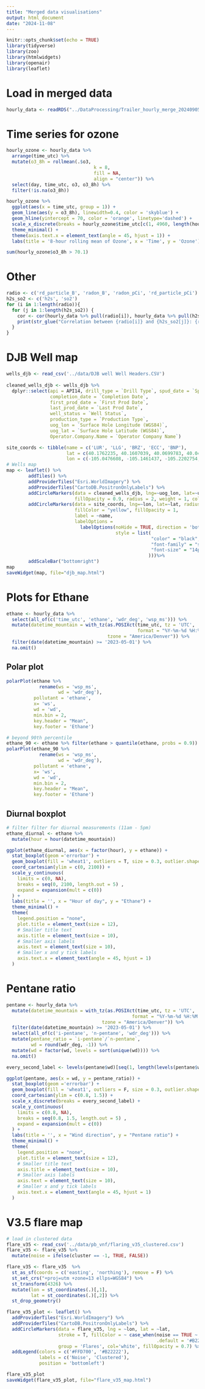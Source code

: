 ```yaml
---
title: "Merged data visualisations"
output: html_document
date: "2024-11-08"
---
```


```r
knitr::opts_chunk$set(echo = TRUE)
library(tidyverse)
library(zoo)
library(htmlwidgets)
library(openair)
library(leaflet)
```

# Load in merged data
```r
hourly_data <- readRDS("../DataProcessing/Trailer_hourly_merge_20240905.rds")
```

# Time series for ozone
```r
hourly_ozone <- hourly_data %>%
  arrange(time_utc) %>%
  mutate(o3_8h = rollmean(.$o3,
                                k = 8,
                                fill = NA,
                                align = "center")) %>%
  select(day, time_utc, o3, o3_8h) %>%
  filter(!is.na(o3_8h))

hourly_ozone %>%
  ggplot(aes(x = time_utc, group = 1)) + 
  geom_line(aes(y = o3_8h), linewidth=0.4, color = 'skyblue') +
  geom_hline(yintercept = 70, color = 'orange', linetype='dashed') +
  scale_x_discrete(breaks = hourly_ozone$time_utc[c(1, 4960, length(hourly_ozone$time_utc))], labels = hourly_ozone$day[c(1, 4960, length(hourly_ozone$day))]) +
  theme_minimal() +
  theme(axis.text.x = element_text(angle = 45, hjust = 1)) +
  labs(title = '8-hour rolling mean of Ozone', x = 'Time', y = 'Ozone')

sum(hourly_ozone$o3_8h > 70.1)
```


# Other
```r
radio <- c('rd_particle_B', 'radon_B', 'radon_pCi', 'rd_particle_pCi')
h2s_so2 <- c('h2s', 'so2')
for (i in 1:length(radio)){
  for (j in 1:length(h2s_so2)) {
    cor <- cor(hourly_data %>% pull(radio[i]), hourly_data %>% pull(h2s_so2[j]), use = 'complete.obs')
    print(str_glue("Correlation between {radio[i]} and {h2s_so2[j]}: {round(cor, 4)}"))
  }
}
```

# DJB Well map
```r
wells_djb <- read_csv('../data/DJB well Well Headers.CSV')
  
cleaned_wells_djb <- wells_djb %>%
  dplyr::select(api = API14, drill_type = `Drill Type`, spud_date = `Spud Date`, 
                completion_date = `Completion Date`, 
                first_prod_date = `First Prod Date`, 
                last_prod_date = `Last Prod Date`, 
                well_status = `Well Status`, 
                production_type = `Production Type`,
                uog_lon = `Surface Hole Longitude (WGS84)`, 
                uog_lat = `Surface Hole Latitude (WGS84)`,
                Operator.Company.Name = `Operator Company Name`)

site_coords <- tibble(name = c('LUR', 'LLG', 'BRZ', 'ECC', 'BNP'),
                      lat = c(40.1762235, 40.1607039, 40.0699783, 40.0402277, 39.9814076),
                      lon = c(-105.0476608, -105.1461437, -105.2202754, -105.0520854, -105.0064873))
# Wells map
map <- leaflet() %>%
        addTiles() %>% 
        addProviderTiles("Esri.WorldImagery") %>% 
        addProviderTiles("CartoDB.PositronOnlyLabels") %>%  
        addCircleMarkers(data = cleaned_wells_djb, lng=~uog_lon, lat=~uog_lat, 
                         fillOpacity = 0.9, radius = 2, weight = 1, color="cyan") %>%
        addCircleMarkers(data = site_coords, lng=~lon, lat=~lat, radius=10,color="yellow", 
                         fillColor = "yellow", fillOpacity = 1,
                         label = ~name, 
                         labelOptions = 
                           labelOptions(noHide = TRUE, direction = 'bottom', offset = c(0, 8),
                                        style = list(
                                                     "color" = "black",
                                                     "font-family" = "serif",
                                                     "font-size" = "14px"
                                                    )))%>%
        addScaleBar("bottomright")
map
saveWidget(map, file="djb_map.html")
```

# Plots for Ethane
```r
ethane <- hourly_data %>%
  select(all_of(c('time_utc', 'ethane', 'wdr_deg', 'wsp_ms'))) %>%
  mutate(datetime_mountain = with_tz(as.POSIXct(time_utc, tz = 'UTC', 
                                                format = "%Y-%m-%d %H:%M:%OS"), 
                                     tzone = "America/Denver")) %>%
  filter(date(datetime_mountain) >= '2023-05-01') %>%
  na.omit()
```

## Polar plot
```r
polarPlot(ethane %>%
            rename(ws = 'wsp_ms',
                   wd = 'wdr_deg'), 
          pollutant = 'ethane', 
          x= 'ws', 
          wd = 'wd',
          min.bin = 2,
          key.header = "Mean", 
          key.footer = 'Ethane')
```

```r
# beyond 90th percentile
ethane_90 <- ethane %>% filter(ethane > quantile(ethane, probs = 0.9))
polarPlot(ethane_90 %>%
            rename(ws = 'wsp_ms',
                   wd = 'wdr_deg'), 
          pollutant = 'ethane', 
          x= 'ws', 
          wd = 'wd',
          min.bin = 2,
          key.header = "Mean", 
          key.footer = 'Ethane')
```

## Diurnal boxplot
```r
# filter filter for diurnal measurements (11am - 5pm)
ethane_diurnal <- ethane %>%
  mutate(hour = hour(datetime_mountain))

ggplot(ethane_diurnal, aes(x = factor(hour), y = ethane)) +
  stat_boxplot(geom ='errorbar') + 
  geom_boxplot(fill = 'wheat1', outliers = T, size = 0.3, outlier.shape = 16) +
  coord_cartesian(ylim = c(0, 2100)) +
  scale_y_continuous(
    limits = c(0, NA),
    breaks = seq(0, 2100, length.out = 5) ,
    expand = expansion(mult = c(0))
  ) +
  labs(title = '', x = "Hour of day", y = "Ethane") +
  theme_minimal() +
  theme(
    legend.position = "none",
    plot.title = element_text(size = 12),
    # Smaller title text
    axis.title = element_text(size = 10),
    # Smaller axis labels
    axis.text = element_text(size = 10),
    # Smaller x and y tick labels
    axis.text.x = element_text(angle = 45, hjust = 1)
  )

```

# Pentane ratio
```r
pentane <- hourly_data %>%
  mutate(datetime_mountain = with_tz(as.POSIXct(time_utc, tz = 'UTC', 
                                              format = "%Y-%m-%d %H:%M:%OS"), 
                                   tzone = "America/Denver")) %>%
  filter(date(datetime_mountain) >= '2023-05-01') %>%
  select(all_of(c('i-pentane', 'n-pentane', 'wdr_deg'))) %>%
  mutate(pentane_ratio = `i-pentane`/`n-pentane`,
         wd = round(wdr_deg, -1)) %>%
  mutate(wd = factor(wd, levels = sort(unique(wd)))) %>%
  na.omit()

every_second_label <- levels(pentane$wd)[seq(1, length(levels(pentane$wd)), by = 2)]

ggplot(pentane, aes(x = wd, y = pentane_ratio)) +
  stat_boxplot(geom ='errorbar') + 
  geom_boxplot(fill = 'wheat1', outliers = F, size = 0.3, outlier.shape = 16,) +
  coord_cartesian(ylim = c(0.8, 1.5)) +
  scale_x_discrete(breaks = every_second_label) +
  scale_y_continuous(
    limits = c(0.8, NA),
    breaks = seq(0.8, 1.5, length.out = 5) ,
    expand = expansion(mult = c(0))
  ) +
  labs(title = '', x = "Wind direction", y = "Pentane ratio") +
  theme_minimal() +
  theme(
    legend.position = "none",
    plot.title = element_text(size = 12),
    # Smaller title text
    axis.title = element_text(size = 10),
    # Smaller axis labels
    axis.text = element_text(size = 10),
    # Smaller x and y tick labels
    axis.text.x = element_text(angle = 45, hjust = 1)
  )
```

# V3.5 flare map
```r
# load in clustered data
flare_v35 <- read_csv('../data/pb_vnf/flaring_v35_clustered.csv') 
flare_v35 <- flare_v35 %>%
  mutate(noise = ifelse(cluster == -1, TRUE, FALSE))

flare_v35 <- flare_v35  %>%
  st_as_sf(coords = c('easting', 'northing'), remove = F) %>%
  st_set_crs("+proj=utm +zone=13 ellps=WGS84") %>%
  st_transform(4326) %>%
  mutate(lon = st_coordinates(.)[,1],
         lat = st_coordinates(.)[,2]) %>%
  st_drop_geometry()

flare_v35_plot <- leaflet() %>%
  addProviderTiles("Esri.WorldImagery") %>% 
  addProviderTiles("CartoDB.PositronOnlyLabels") %>%  
  addCircleMarkers(data = flare_v35, lng = ~lon, lat = ~lat, 
                   stroke = T, fillColor = ~ case_when(noise == TRUE ~ '#FFD700', 
                                                       .default = '#B22222'), radius = 2, weight = 1,
                   group = 'Flares', col='white', fillOpacity = 0.7) %>%
  addLegend(colors = c('#FFD700', '#B22222'), 
            labels = c('Noise', 'Clustered'),
            position = 'bottomleft')

flare_v35_plot
saveWidget(flare_v35_plot, file="flare_v35_map.html")
```

